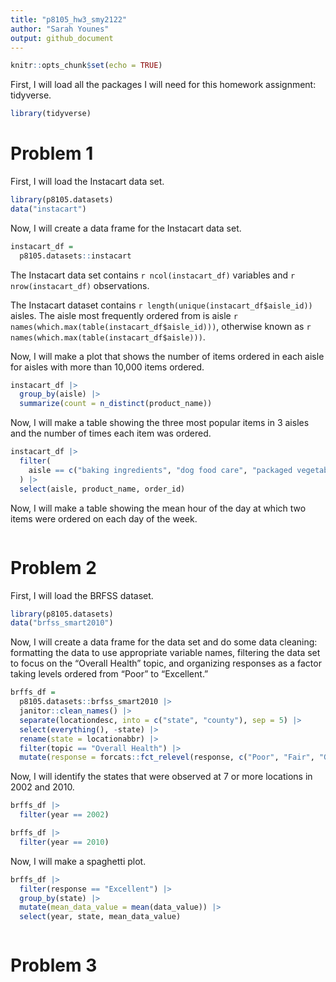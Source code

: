 ```yaml
---
title: "p8105_hw3_smy2122"
author: "Sarah Younes"
output: github_document
---
```


```r
knitr::opts_chunk$set(echo = TRUE)
```

First, I will load all the packages I will need for this homework assignment: tidyverse.

```r
library(tidyverse)
```

# Problem 1

First, I will load the Instacart data set.

```r
library(p8105.datasets)
data("instacart")
```

Now, I will create a data frame for the Instacart data set.

```r
instacart_df =
  p8105.datasets::instacart
```

The Instacart data set contains `r ncol(instacart_df)` variables and `r nrow(instacart_df)` observations.

The Instacart dataset contains `r length(unique(instacart_df$aisle_id))` aisles. The aisle most frequently ordered from is aisle `r names(which.max(table(instacart_df$aisle_id)))`, otherwise known as `r names(which.max(table(instacart_df$aisle)))`.

Now, I will make a plot that shows the number of items ordered in each aisle for aisles with more than 10,000 items ordered.

```r
instacart_df |>
  group_by(aisle) |>
  summarize(count = n_distinct(product_name))
```

Now, I will make a table showing the three most popular items in 3 aisles and the number of times each item was ordered.

```r
instacart_df |>
  filter(
    aisle == c("baking ingredients", "dog food care", "packaged vegetables fruits")
  ) |>
  select(aisle, product_name, order_id)
```

Now, I will make a table showing the mean hour of the day at which two items were ordered on each day of the week.

```r
```

# Problem 2

First, I will load the BRFSS dataset.

```r
library(p8105.datasets)
data("brfss_smart2010")
```

Now, I will create a data frame for the data set and do some data cleaning: formatting the data to use appropriate variable names, filtering the data set to focus on the "Overall Health" topic, and organizing responses as a factor taking levels ordered from "Poor" to "Excellent."

```r
brffs_df =
  p8105.datasets::brfss_smart2010 |>
  janitor::clean_names() |>
  separate(locationdesc, into = c("state", "county"), sep = 5) |>
  select(everything(), -state) |>
  rename(state = locationabbr) |>
  filter(topic == "Overall Health") |>
  mutate(response = forcats::fct_relevel(response, c("Poor", "Fair", "Good", "Very good", "Excellent")))
```

Now, I will identify the states that were observed at 7 or more locations in 2002 and 2010.

```r
brffs_df |>
  filter(year == 2002)

brffs_df |>
  filter(year == 2010)
```

Now, I will make a spaghetti plot.

```r
brffs_df |>
  filter(response == "Excellent") |>
  group_by(state) |>
  mutate(mean_data_value = mean(data_value)) |>
  select(year, state, mean_data_value)
```

```r
```

# Problem 3